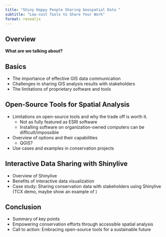 ```yaml
---
title: "Shiny Happy People Sharing Geospatial Data "
subtitle: "Low-cost Tools to Share Your Work"
format: revealjs
---
```

## Overview
**What are we talking about?**

## Basics
* The importance of effective GIS data communication
* Challenges in sharing GIS analysis results with stakeholders
* The limitations of proprietary software and tools

## Open-Source Tools for Spatial Analysis
* Limitations on open-source tools and why the trade off is worth it.
    - Not as fully featured as ESRI software
    - Installing software on organization-owned computers can be difficult/impossible

* Overview of options and their capabilities
    - QGIS?
  
* Use cases and examples in conservation projects

## Interactive Data Sharing with Shinylive
* Overview of Shinylive
* Benefits of interactive data visualization
* Case study: Sharing conservation data with stakeholders using Shinylive (TCX demo, maybe show an example of )

## Conclusion
* Summary of key points
* Empowering conservation efforts through accessible spatial analysis
* Call to action: Embracing open-source tools for a sustainable future
